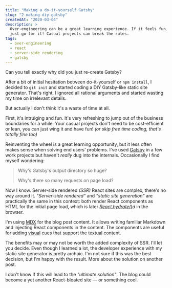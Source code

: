 ```yaml
---
title: "Making a do-it-yourself Gatsby"
slug: "2-making-diy-gatsby"
createdAt: "2020-03-04"
description: >
  Over-engineering can be a great learning experience. If it feels fun,
  just go for it! Casual projects can break the rules.
tags:
  - over-engineering
  - react
  - server-side rendering
  - gatsby
---
```


<ChatDiscussion>
  <ChatMessage from="them">
    Can you tell exactly why did you just re-create Gatsby?
  </ChatMessage>
</ChatDiscussion>

After a bit of initial hesitation between do-it-yourself or `npm install`, I decided to `git init` and started coding a DIY Gatsby-like static site generator. That's right, I ignored all rational arguments and started wasting my time on irrelevant details.

But actually I don't think it's a waste of time at all.

First, it's intruiging and fun. It's very refreshing to jump out of the business boundaries for a while. Your casual projects don't need to be cost-efficient or lean, you can just wing it and have fun! _(or skip free time coding, that's totally fine too)_

Reinventing the wheel is a great learning opportunity, but it less often makes sense when solving end users' problems. I've used [Gatsby](https://www.gatsbyjs.com/) in a few work projects but haven't _really_ dug into the internals. Occasionally I find myself wondering:

> Why's Gatsby's output directory so huge?
>
> Why's there so many requests on page load?

Now I know. Server-side rendered *(SSR)* React sites are complex, there's no way around it. _"Server-side rendered"_ and _"static site generation"_ are practically the same in this context: both render React components as HTML for the initial page load, which is later *[React.hydrate()](https://reactjs.org/docs/react-dom.html#hydrate)d* in the browser.

I'm using [MDX](https://mdxjs.com/) for the blog post content. It allows writing familiar Markdown and injecting React components in the content. The components are useful for adding [visual](http://www.r2d3.us/visual-intro-to-machine-learning-part-1/) cues that support the textual content.

The benefits may or may not be worth the added complexity of SSR. I'll let you decide. Even though I learned a lot, the developer experience with my static site generator is pretty archaic. I'm not sure if this was the best decision, but I'm happy with the result. More about the solution on another post.

I don't know if this will lead to the _"ultimate solution"_. The blog could become a yet another React-bloated site — or something cool.
